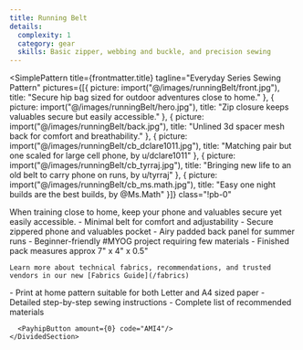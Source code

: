 ```yaml
---
title: Running Belt
details:
  complexity: 1
  category: gear
  skills: Basic zipper, webbing and buckle, and precision sewing
---
```



<SimplePattern
  title={frontmatter.title}
  tagline="Everyday Series Sewing Pattern"
  pictures={[{
    picture: import("@/images/runningBelt/front.jpg"),
    title: "Secure hip bag sized for outdoor adventures close to home."
  }, {
    picture: import("@/images/runningBelt/hero.jpg"),
    title: "Zip closure keeps valuables secure but easily accessible."
  }, {
    picture: import("@/images/runningBelt/back.jpg"),
    title: "Unlined 3d spacer mesh back for comfort and breathability."
  }, {
    picture: import("@/images/runningBelt/cb_dclare1011.jpg"),
    title: "Matching pair but one scaled for large cell phone, by u/dclare1011"
  }, {
    picture: import("@/images/runningBelt/cb_tyrraj.jpg"),
    title: "Bringing new life to an old belt to carry phone on runs, by u/tyrraj"
  }, {
    picture: import("@/images/runningBelt/cb_ms.math.jpg"),
    title: "Easy one night builds are the best builds, by @Ms.Math"
  }]}
  class="!pb-0"
>

  <PageQuote>
    When training close to home, keep your phone and valuables secure yet easily accessible.
  </PageQuote>

  <DividedSection header="Design Features">
    - Minimal belt for comfort and adjustability
    - Secure zippered phone and valuables pocket
    - Airy padded back panel for summer runs
    - Beginner-friendly #MYOG project requiring few materials
    - Finished pack measures approx 7" x 4" x 0.5"

    Learn more about technical fabrics, recommendations, and trusted vendors in our new [Fabrics Guide](/fabrics)

  </DividedSection>

  <Card>
    <DividedSection header="Digital Sewing Pattern">
      - Print at home pattern suitable for both Letter and A4 sized paper
      - Detailed step-by-step sewing instructions
      - Complete list of recommended materials

      <PayhipButton amount={0} code="AMI4"/>
    </DividedSection>
  </Card>

</SimplePattern>
